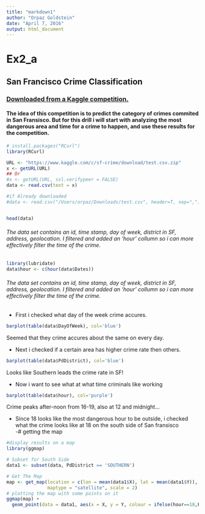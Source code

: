```yaml
---
title: "markdown1"
author: "Orpaz Goldstein"
date: "April 7, 2016"
output: html_document
---
```


# Ex2_a

## San Francisco Crime Classification
### [Downloaded from a Kaggle competition.](https://www.kaggle.com/c/sf-crime/data?test.csv.zip)
#### The idea of this competition is to predict the category of crimes commited in San Fransisco. But for this drill i will start with analyzing the most dangerous area and time for a crime to happen, and use these results for the competition.

```r
# install.packages("RCurl")
library(RCurl)

URL <- "https://www.kaggle.com/c/sf-crime/download/test.csv.zip"
x <- getURL(URL)
## Or 
#x <- getURL(URL, ssl.verifypeer = FALSE)
data <- read.csv(text = x)

#if Already downloaded
#data <- read.csv("/Users/orpaz/Downloads/test.csv", header=T, sep=",")


head(data)
```

###### The data set contains an id, time stamp, day of week, district in SF, address, geolocation.  I filtered and added an 'hour' collumn so i can more effectively filter the time of the crime.

```r
library(lubridate)
data$hour <- c(hour(data$Dates))
```

###### The data set contains an id, time stamp, day of week, district in SF, address, geolocation.  I filtered and added an 'hour' collumn so i can more effectively filter the time of the crime.


* First i checked what day of the week crime accures. <br>

```r
barplot(table(data$DayOfWeek), col='blue')
```

  Seemed that they crime accures about the same on every day. <br>

* Next i checked if a certain area has higher crime rate then others. <br>

```r
barplot(table(data$PdDistrict), col='blue')
```

  Looks like Southern leads the crime rate in SF! <br>

* Now i want to see what at what time criminals like working <br>

```r
barplot(table(data$hour), col='purple')
```

 Crime peaks after-noon from 16-19, also at 12 and midnight...

* Since 18 looks like the most dangerous hour to be outside, i checked what the crime looks like at 18 on the south side of San fransisco <br>
-# getting the map

```r
#display results on a map
library(ggmap)

# Subset for South Side
data1 <- subset(data, PdDistrict == 'SOUTHERN')

# Get The Map
map <- get_map(location = c(lon = mean(data1$X), lat = mean(data1$Y)), zoom = 15,
               maptype = "satellite", scale = 2)
# plotting the map with some points on it
ggmap(map) +
  geom_point(data = data1, aes(x = X, y = Y, colour = ifelse(hour==18,F,T), alpha = 0.1), size = 2, shape = 21) +  guides(fill=FALSE, alpha=FALSE, size=FALSE)
```

